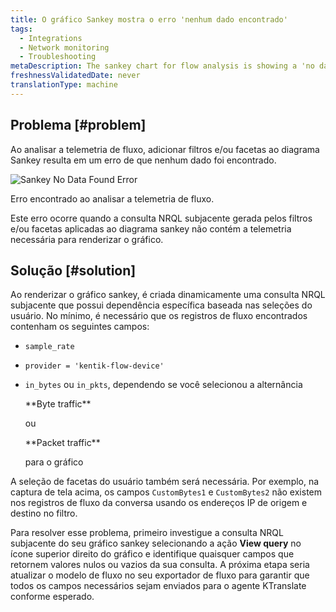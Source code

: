 ```yaml
---
title: O gráfico Sankey mostra o erro 'nenhum dado encontrado'
tags:
  - Integrations
  - Network monitoring
  - Troubleshooting
metaDescription: The sankey chart for flow analysis is showing a 'no data found' error in your UI.
freshnessValidatedDate: never
translationType: machine
---
```


## Problema [#problem]

Ao analisar a telemetria de fluxo, adicionar filtros e/ou facetas ao diagrama Sankey resulta em um erro de que nenhum dado foi encontrado.

<img
  title="Sankey No Data Found Error"
  alt="Sankey No Data Found Error"
  src="/images/network_screenshot-crop_sankey-no-data.webp"
/>

<figcaption>
  Erro encontrado ao analisar a telemetria de fluxo.
</figcaption>

Este erro ocorre quando a consulta NRQL subjacente gerada pelos filtros e/ou facetas aplicadas ao diagrama sankey não contém a telemetria necessária para renderizar o gráfico.

## Solução [#solution]

Ao renderizar o gráfico sankey, é criada dinamicamente uma consulta NRQL subjacente que possui dependência específica baseada nas seleções do usuário. No mínimo, é necessário que os registros de fluxo encontrados contenham os seguintes campos:

* `sample_rate`

* `provider = 'kentik-flow-device'`

* `in_bytes` ou `in_pkts`, dependendo se você selecionou a alternância

  <DNT>
    **Byte traffic**
  </DNT>

  ou

  <DNT>
    **Packet traffic**
  </DNT>

  para o gráfico

A seleção de facetas do usuário também será necessária. Por exemplo, na captura de tela acima, os campos `CustomBytes1` e `CustomBytes2` não existem nos registros de fluxo da conversa usando os endereços IP de origem e destino no filtro.

Para resolver esse problema, primeiro investigue a consulta NRQL subjacente do seu gráfico sankey selecionando a ação <DNT>**View query**</DNT> no ícone superior direito do gráfico e identifique quaisquer campos que retornem valores nulos ou vazios da sua consulta. A próxima etapa seria atualizar o modelo de fluxo no seu exportador de fluxo para garantir que todos os campos necessários sejam enviados para o agente KTranslate conforme esperado.
